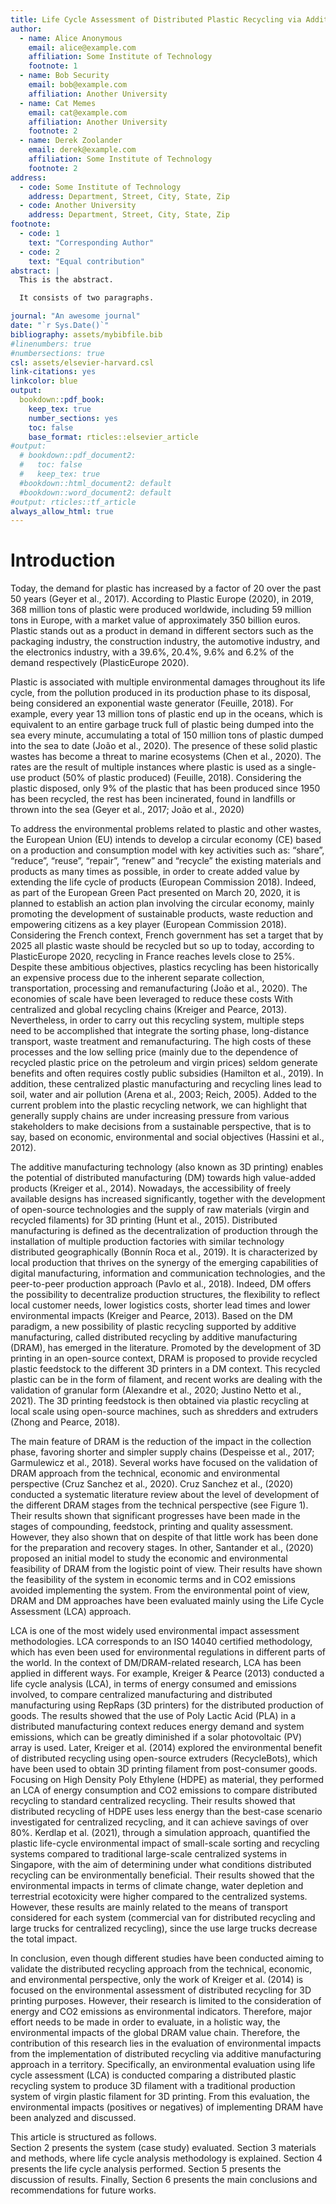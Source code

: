 ```yaml
---
title: Life Cycle Assessment of Distributed Plastic Recycling via Additive Manufacturing.
author:
  - name: Alice Anonymous
    email: alice@example.com
    affiliation: Some Institute of Technology
    footnote: 1
  - name: Bob Security
    email: bob@example.com
    affiliation: Another University
  - name: Cat Memes
    email: cat@example.com
    affiliation: Another University
    footnote: 2
  - name: Derek Zoolander
    email: derek@example.com
    affiliation: Some Institute of Technology
    footnote: 2
address:
  - code: Some Institute of Technology
    address: Department, Street, City, State, Zip
  - code: Another University
    address: Department, Street, City, State, Zip
footnote:
  - code: 1
    text: "Corresponding Author"
  - code: 2
    text: "Equal contribution"
abstract: |
  This is the abstract.

  It consists of two paragraphs.

journal: "An awesome journal"
date: "`r Sys.Date()`"
bibliography: assets/mybibfile.bib
#linenumbers: true
#numbersections: true
csl: assets/elsevier-harvard.csl
link-citations: yes
linkcolor: blue
output:
  bookdown::pdf_book:
    keep_tex: true
    number_sections: yes
    toc: false
    base_format: rticles::elsevier_article
#output:
  # bookdown::pdf_document2:
  #   toc: false
  #   keep_tex: true
  #bookdown::html_document2: default
  #bookdown::word_document2: default
#output: rticles::tf_article
always_allow_html: true
---
```



# Introduction

<!-- Plastics topic -->
Today, the demand for plastic has increased by a factor of 20 over the past 50 years (Geyer et al., 2017). 
According to Plastic Europe (2020), in 2019, 368 million tons of plastic were produced worldwide, including 59 million tons in Europe, with a market value of approximately 350 billion euros. 
Plastic stands out as a product in demand in different sectors such as the packaging industry, the construction industry, the automotive industry, and the electronics industry, with a 39.6%, 20.4%, 9.6% and 6.2% of the demand respectively (PlasticEurope 2020).

<!-- Plastic issues -->
Plastic is associated with multiple environmental damages throughout its life cycle, from the pollution produced in its production phase to its disposal, being considered an exponential waste generator (Feuille, 2018). 
For example, every year 13 million tons of plastic end up in the oceans, which is equivalent to an entire garbage truck full of plastic being dumped into the sea every minute, accumulating a total of 150 million tons of plastic dumped into the sea to date (João et al., 2020).
The presence of these solid plastic wastes has become a threat to marine ecosystems (Chen et al., 2020). 
   <!-- Plastic waste rates -->
The rates are the result of multiple instances where plastic is used as a single-use product (50% of plastic produced) (Feuille, 2018). 
Considering the plastic disposed, only 9% of the plastic that has been produced since 1950 has been recycled, the rest has been incinerated, found in landfills or thrown into the sea (Geyer et al., 2017; João et al., 2020) 


<!-- Circular Economy -->
To address the environmental problems related to plastic and other wastes, the European Union (EU) intends to develop a circular economy (CE) based on a production and consumption model with key activities such as: "share", "reduce", "reuse", "repair", "renew" and "recycle" the existing materials and products as many times as possible, in order to create added value by extending the life cycle of products (European Commission 2018). 
   <!-- Green Deal -->
Indeed, as part of the European Green Pact presented on March 20, 2020, it is planned to establish an action plan involving the circular economy, mainly promoting the development of sustainable products, waste reduction and empowering citizens as a key player (European Commission 2018). 
   <!-- French CE -->
Considering the French context, French government has set a target that by 2025 all plastic waste should be recycled but so up to today, according to PlasticEurope 2020, recycling in France reaches levels close to 25%.
   <!-- Plastic issues in the CE -->
Despite these ambitious objectives, plastics recycling has been historically an expensive process due to the inherent separate collection, transportation, processing and remanufacturing (João et al., 2020). The economies of scale have been leveraged to reduce these costs With centralized and global recycling chains (Kreiger and Pearce, 2013). 
   <!-- Problems of the Plastic Recycling -->
Nevertheless, in order to carry out this recycling system, multiple steps need to be accomplished that integrate the sorting phase, long-distance transport, waste treatment and remanufacturing. 
The high costs of these processes and the low selling price (mainly due to the dependence of recycled plastic price on the petroleum and virgin prices) seldom generate benefits and often requires costly public subsidies (Hamilton et al., 2019). 
      <!-- Ecosystems affectation -->
In addition, these centralized plastic manufacturing and recycling lines lead to soil, water and air pollution (Arena et al., 2003; Reich, 2005). 
Added to the current problem into the plastic recycling network, we can highlight that generally supply chains are under increasing pressure from various stakeholders to make decisions from a sustainable perspective, that is to say, based on economic, environmental and social objectives (Hassini et al., 2012).


<!-- Additive Manufacturing & Distribute Manufacturing  -->
The additive manufacturing technology (also known as 3D printing) enables the potential of distributed manufacturing (DM) towards high value-added products (Kreiger et al., 2014). 
   <!-- Distributed Recycling -->
Nowadays, the accessibility of freely available designs has increased significantly, together with the development of open-source technologies and the supply of raw materials (virgin and recycled filaments) for 3D printing (Hunt et al., 2015). 
   <!-- Distribute Manufacturing -->
Distributed manufacturing is defined as the decentralization of production through the installation of multiple production factories with similar technology distributed geographically (Bonnín Roca et al., 2019). 
It is characterized by local production that thrives on the synergy of the emerging capabilities of digital manufacturing, information and communication technologies, and the peer-to-peer production approach (Pavlo et al., 2018). 
Indeed, DM offers the possibility to decentralize production structures, the flexibility to reflect local customer needs, lower logistics costs, shorter lead times and lower environmental impacts (Kreiger and Pearce, 2013).
<!-- Distributed Recycling -->
Based on the DM paradigm, a new possibility of plastic recycling supported by additive manufacturing, called distributed recycling by additive manufacturing (DRAM), has emerged in the literature. 
Promoted by the development of 3D printing in an open-source context, DRAM is proposed to provide recycled plastic feedstock to the different 3D printers in a DM context.
   <!-- FFF / FGF -->
This recycled plastic can be in the form of filament, and recent works are dealing with the validation of granular form (Alexandre et al., 2020; Justino Netto et al., 2021). The 3D printing feedstock is then obtained via plastic recycling at local scale using open-source machines, such as shredders and extruders (Zhong and Pearce, 2018). 
   
<!-- DRAM -->
The main feature of DRAM is the reduction of the impact in the collection phase, favoring shorter and simpler supply chains (Despeisse et al., 2017; Garmulewicz et al., 2018).
   <!-- Technical -->
Several works have focused on the validation of DRAM approach from the technical, economic and environmental perspective (Cruz Sanchez et al., 2020). 
Cruz Sanchez et al., (2020) conducted a systematic literature review about the level of development of the different DRAM stages from the technical perspective (see Figure 1).
Their results shown that significant progresses have been made in the stages of compounding, feedstock, printing and quality assessment. 
However, they also shown that on despite of that little work has been done for the preparation and recovery stages. 
   <!-- Logistical -->
In other, Santander et al., (2020) proposed an initial model to study the economic and environmental feasibility of DRAM from the logistic point of view. Their results have shown the feasibility of the system in economic terms and in CO2 emissions avoided implementing the system. 
<!-- DRAM Environmental -->
From the environmental point of view, DRAM and DM approaches have been evaluated mainly using the Life Cycle Assessment (LCA) approach. 

<!-- Arguing for LCA as conception tool in early design phases -->
LCA is one of the most widely used environmental impact assessment methodologies. LCA corresponds to an ISO 14040 certified methodology, which has even been used for environmental regulations in different parts of the world. 
   <!-- Joshua 2013 -->
In the context of DM/DRAM-related research, LCA has been applied in different ways. For example, Kreiger & Pearce (2013) conducted a life cycle analysis (LCA), in terms of energy consumed and emissions involved, to compare centralized manufacturing and distributed manufacturing using RepRaps (3D printers) for the distributed production of goods. 
The results showed that the use of Poly Lactic Acid (PLA) in a distributed manufacturing context reduces energy demand and system emissions, which can be greatly diminished if a solar photovoltaic (PV) array is used. 
   <!-- Joshua 2014 -->
Later, Kreiger et al. (2014) explored the environmental benefit of distributed recycling using open-source extruders (RecycleBots), which have been used to obtain 3D printing filament from post-consumer goods. Focusing on High Density Poly Ethylene (HDPE) as material, they performed an LCA of energy consumption and CO2 emissions to compare distributed recycling to standard centralized recycling. 
Their results showed that distributed recycling of HDPE uses less energy than the best-case scenario investigated for centralized recycling, and it can achieve savings of over 80%. 
   <!-- Kerdlap et al. (2021) -->
Kerdlap et al. (2021), through a simulation approach, quantified the plastic life-cycle environmental impact of small-scale sorting and recycling systems compared to traditional large-scale centralized systems in Singapore, with the aim of determining under what conditions distributed recycling can be environmentally beneficial. 
Their results showed that the environmental impacts in terms of climate change, water depletion and terrestrial ecotoxicity were higher compared to the centralized systems. 
However, these results are mainly related to the means of transport considered for each system (commercial van for distributed recycling and large trucks for centralized recycling), since the use large trucks decrease the total impact. 


In conclusion, even though different studies have been conducted aiming to validate the distributed recycling approach from the technical, economic, and environmental perspective,  only the work of  Kreiger et al. (2014) is focused on  the environmental assessment of distributed recycling for 3D printing purposes. 
<!-- Research gap -->
However, their research is limited to the consideration of energy and CO2 emissions as environmental indicators. Therefore, major effort needs to be made in order to evaluate, in a holistic way, the environmental impacts of the global DRAM value chain. 
Therefore, the contribution of this research lies in the evaluation of environmental impacts from the implementation of distributed recycling via additive manufacturing approach in a territory. 
Specifically, an environmental evaluation using life cycle assessment (LCA) is conducted comparing a distributed plastic recycling system to produce 3D filament with a traditional production system of virgin plastic filament for 3D printing. 
From this evaluation, the environmental impacts (positives or negatives) of implementing DRAM have been analyzed and discussed.

<!-- Structuration -->
This article is structured as follows.  
Section 2 presents the system (case study) evaluated. 
Section 3 materials and methods, where life cycle analysis methodology is explained. Section 4 presents the life cycle analysis performed. Section 5 presents the discussion of results.
Finally, Section 6 presents the main conclusions and recommendations for future works.














 
 
 


